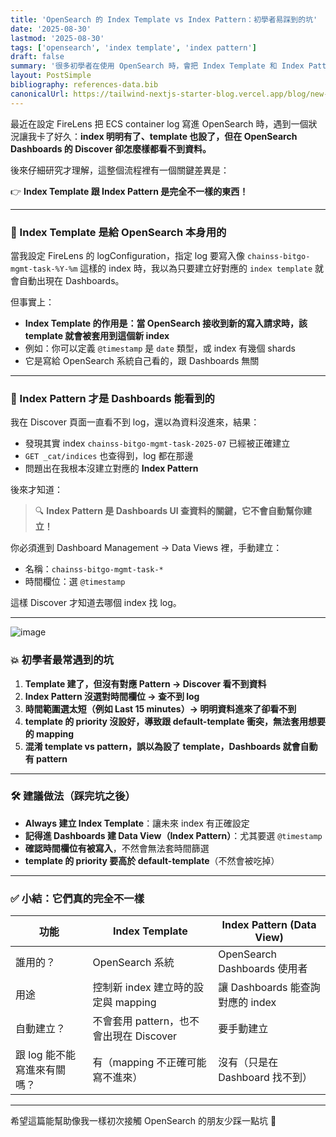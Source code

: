 ```yaml
---
title: 'OpenSearch 的 Index Template vs Index Pattern：初學者易踩到的坑'
date: '2025-08-30'
lastmod: '2025-08-30'
tags: ['opensearch', 'index template', 'index pattern']
draft: false
summary: '很多初學者在使用 OpenSearch 時，會把 Index Template 和 Index Pattern 搞混，本文將釐清兩者的差異與使用情境。'
layout: PostSimple
bibliography: references-data.bib
canonicalUrl: https://tailwind-nextjs-starter-blog.vercel.app/blog/new-features-in-v1/
---
```


最近在設定 FireLens 把 ECS container log 寫進 OpenSearch 時，遇到一個狀況讓我卡了好久：**index 明明有了、template 也設了，但在 OpenSearch Dashboards 的 Discover 卻怎麼樣都看不到資料。**

後來仔細研究才理解，這整個流程裡有一個關鍵差異是：

👉 **Index Template 跟 Index Pattern 是完全不一樣的東西！**

---

### 🔧 Index Template 是給 OpenSearch 本身用的

當我設定 FireLens 的 logConfiguration，指定 log 要寫入像 `chainss-bitgo-mgmt-task-%Y-%m` 這樣的 index 時，我以為只要建立好對應的 `index template` 就會自動出現在 Dashboards。

但事實上：

- **Index Template 的作用是：當 OpenSearch 接收到新的寫入請求時，該 template 就會被套用到這個新 index**
- 例如：你可以定義 `@timestamp` 是 `date` 類型，或 index 有幾個 shards
- 它是寫給 OpenSearch 系統自己看的，跟 Dashboards 無關

---

### 👀 Index Pattern 才是 Dashboards 能看到的

我在 Discover 頁面一直看不到 log，還以為資料沒進來，結果：

- 發現其實 index `chainss-bitgo-mgmt-task-2025-07` 已經被正確建立
- `GET _cat/indices` 也查得到，log 都在那邊
- 問題出在我根本沒建立對應的 **Index Pattern**

後來才知道：

> 🔍 **Index Pattern 是 Dashboards UI 查資料的關鍵，它不會自動幫你建立！**

你必須進到 Dashboard Management → Data Views 裡，手動建立：

- 名稱：`chainss-bitgo-mgmt-task-*`
- 時間欄位：選 `@timestamp`

這樣 Discover 才知道去哪個 index 找 log。

---

![image](/static/images/2025-08-30_opensearch_tamplates/1.png)

### 💥 初學者最常遇到的坑

1. **Template 建了，但沒有對應 Pattern → Discover 看不到資料**
2. **Index Pattern 沒選對時間欄位 → 查不到 log**
3. **時間範圍選太短（例如 Last 15 minutes）→ 明明資料進來了卻看不到**
4. **template 的 priority 沒設好，導致跟 default-template 衝突，無法套用想要的 mapping**
5. **混淆 template vs pattern，誤以為設了 template，Dashboards 就會自動有 pattern**

---

### 🛠️ 建議做法（踩完坑之後）

- **Always 建立 Index Template**：讓未來 index 有正確設定
- **記得進 Dashboards 建 Data View（Index Pattern）**：尤其要選 `@timestamp`
- **確認時間欄位有被寫入**，不然會無法套時間篩選
- **template 的 priority 要高於 default-template**（不然會被吃掉）

---

### ✅ 小結：它們真的完全不一樣

| 功能                        | Index Template                          | Index Pattern (Data View)        |
| --------------------------- | --------------------------------------- | -------------------------------- |
| 誰用的？                    | OpenSearch 系統                         | OpenSearch Dashboards 使用者     |
| 用途                        | 控制新 index 建立時的設定與 mapping     | 讓 Dashboards 能查詢對應的 index |
| 自動建立？                  | 不會套用 pattern，也不會出現在 Discover | 要手動建立                       |
| 跟 log 能不能寫進來有關嗎？ | 有（mapping 不正確可能寫不進來）        | 沒有（只是在 Dashboard 找不到）  |

---

希望這篇能幫助像我一樣初次接觸 OpenSearch 的朋友少踩一點坑 🐰
